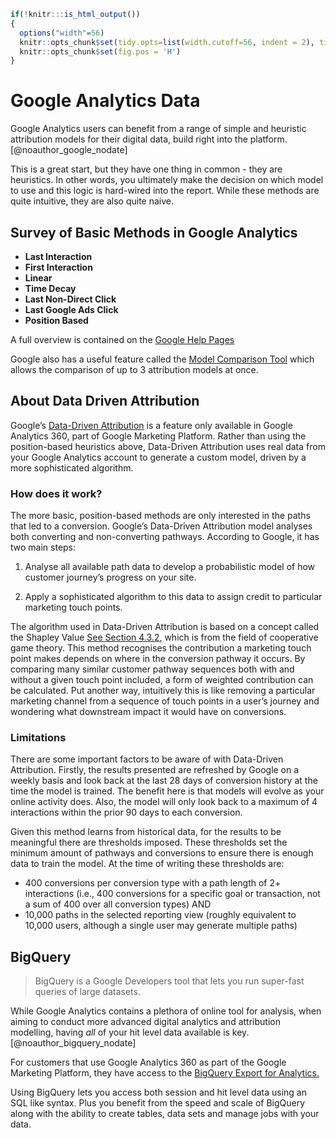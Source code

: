 ```r
if(!knitr:::is_html_output())
{
  options("width"=56)
  knitr::opts_chunk$set(tidy.opts=list(width.cutoff=56, indent = 2), tidy = TRUE)
  knitr::opts_chunk$set(fig.pos = 'H')
}
```

# Google Analytics Data  

Google Analytics users can benefit from a range of simple and heuristic attribution
models for their digital data, build right into the platform. [@noauthor_google_nodate]  

This is a great start, but they have one thing in common - they are heuristics. 
In other words, you ultimately make the decision on which model to use and this 
logic is hard-wired into the report. While these methods are quite intuitive, 
they are also quite naive.


## Survey of Basic Methods in Google Analytics  

+ **Last Interaction**
+ **First Interaction**
+ **Linear**
+ **Time Decay**
+ **Last Non-Direct Click**
+ **Last Google Ads Click** 
+ **Position Based**  

A full overview is contained on the [Google Help Pages](https://support.google.com/analytics/answer/1665189?hl=en&ref_topic=3205717)

Google also has a useful feature called the [Model Comparison Tool](https://support.google.com/analytics/answer/6148697)
which allows the comparison of up to 3 attribution models at once.  


## About Data Driven Attribution   

Google’s [Data-Driven Attribution](https://support.google.com/analytics/answer/3264076?
hl=en&ref_topic=3180362) is a feature only available in Google Analytics 360, part of Google Marketing Platform.
Rather than using the position-based heuristics above, Data-Driven Attribution uses real data from your Google
Analytics account to generate a custom model, driven by a more sophisticated algorithm.

### How does it work?

The more basic, position-based methods are only interested in the paths that led 
to a conversion. Google’s Data-Driven Attribution model analyses both converting 
and non-converting pathways. According to Google, it has two main steps:  

1. Analyse all available path data to develop a probabilistic model of how 
customer journey’s progress on your site.  

2. Apply a sophisticated algorithm to this data to assign credit to particular 
marketing touch points.  

The algorithm used in Data-Driven Attribution is based on a concept called the 
Shapley Value [See Section 4.3.2](#shapley-value), which is from the field of cooperative game theory. This method 
recognises the contribution a marketing touch point makes depends on where in 
the conversion pathway it occurs. By comparing many similar customer pathway
sequences both with and without a given touch point included, a form of weighted 
contribution can be calculated. Put another way, intuitively this is like 
removing a particular marketing channel from a sequence of touch points in
a user’s journey and wondering what downstream impact it would have on 
conversions.  

### Limitations
There are some important factors to be aware of with Data-Driven Attribution.
Firstly, the results presented are refreshed by Google on a weekly basis and 
look back at the last 28 days of conversion history at the time the model is 
trained. The benefit here is that models will evolve as your online activity 
does. Also, the model will only look back to a maximum of 4 interactions 
within the prior 90 days to each conversion.

Given this method learns from historical data, for the results to be meaningful 
there are thresholds imposed. These thresholds set the minimum amount of 
pathways and conversions to ensure there is enough data to train the model. 
At the time of writing these thresholds are:  

+ 400 conversions per conversion type with a path length of 2+ interactions 
(i.e., 400 conversions for a specific goal or transaction, not a sum of 400 
over all conversion types) AND  
+ 10,000 paths in the selected reporting view (roughly equivalent to 10,000 
users, although a single user may generate multiple paths)


## BigQuery  

> BigQuery is a Google Developers tool that lets you run super-fast queries of 
large datasets.   

While Google Analytics contains a plethora of online tool for analysis, when
aiming to conduct more advanced digital analytics and attribution modelling, 
having *all* of your hit level data available is key. [@noauthor_bigquery_nodate] 

For customers that use Google Analytics 360 as part of the Google Marketing Platform,
they have access to the [BigQuery Export for Analytics.](https://support.google.com/analytics/answer/3437618?hl=en&ref_topic=3416089)  

Using BigQuery lets you access both session and hit level data using an SQL
like syntax. Plus you benefit from the speed and scale of BigQuery along with
the ability to create tables, data sets and manage jobs with your data.  














